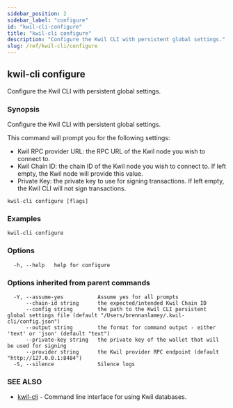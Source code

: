 ```yaml
---
sidebar_position: 2
sidebar_label: "configure"
id: "kwil-cli-configure"
title: "kwil-cli configure"
description: "Configure the Kwil CLI with persistent global settings."
slug: /ref/kwil-cli/configure
---
```


## kwil-cli configure

Configure the Kwil CLI with persistent global settings.

### Synopsis

Configure the Kwil CLI with persistent global settings.

This command will prompt you for the following settings:

- Kwil RPC provider URL: the RPC URL of the Kwil node you wish to connect to.
- Kwil Chain ID: the chain ID of the Kwil node you wish to connect to.  If left empty, the Kwil node will provide this value.
- Private Key: the private key to use for signing transactions.  If left empty, the Kwil CLI will not sign transactions.

```
kwil-cli configure [flags]
```

### Examples

```
kwil-cli configure
```

### Options

```
  -h, --help   help for configure
```

### Options inherited from parent commands

```
  -Y, --assume-yes           Assume yes for all prompts
      --chain-id string      the expected/intended Kwil Chain ID
      --config string        the path to the Kwil CLI persistent global settings file (default "/Users/brennanlamey/.kwil-cli/config.json")
      --output string        the format for command output - either 'text' or 'json' (default "text")
      --private-key string   the private key of the wallet that will be used for signing
      --provider string      the Kwil provider RPC endpoint (default "http://127.0.0.1:8484")
  -S, --silence              Silence logs
```

### SEE ALSO

* [kwil-cli](/docs/ref/kwil-cli)	 - Command line interface for using Kwil databases.

